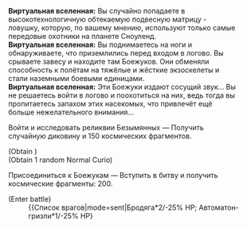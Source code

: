 {{Диалог Начало}}
:'''Виртуальная вселенная:''' Вы случайно попадаете в высокотехнологичную обтекаемую подвесную матрицу - ловушку, которую, по вашему мнению, используют только самые передовые охотники на планете Сноуленд.
:'''Виртуальная вселенная:''' Вы поднимаетесь на ноги и обнаруживаете, что приземлились перед входом в логово. Вы срываете завесу и находите там Боежуков. Они обменяли способность к полётам на тяжёлые и жёсткие экзоскелеты и стали наземными боевыми единицами.
:'''Виртуальная вселенная:''' Эти Боежуки издают сосущий звук... Вы не решаетесь войти в логово и поохотиться на них, ведь тогда вы пропитаетесь запахом этих насекомых, что привлечёт ещё больше нежелательного внимания...
:{{Диалог|Звезда}} Войти и исследовать реликвии Безымянных &mdash; Получить случайную диковину и 150 космических фрагментов.
:;(Obtain {{Предмет|Космические фрагменты|20|x=150}})
:;(Obtain 1 random Normal Curio)
:{{Диалог|Звезда}} Присоединиться к Боежукам &mdash; Вступить в битву и получить космические фрагменты: 200.
:;(Enter battle)
::{{Список врагов|mode=sent|Бродяга*2/-25% НР; Автоматон-гризли*1/-25% НР}
{{Диалог Конец}}